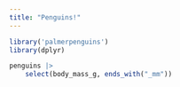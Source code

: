 ```yaml
---
title: "Penguins!"
---
```


```r
library('palmerpenguins')
library(dplyr)
```


```r
penguins |>
    select(body_mass_g, ends_with("_mm"))
```
